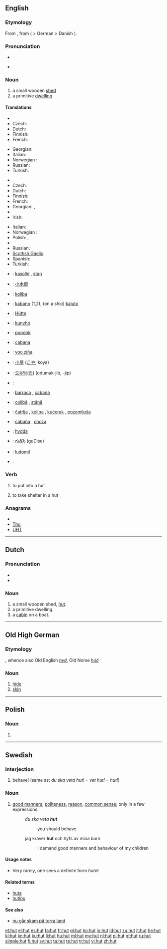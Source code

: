 {{also|Hut|hűt}}
==English==

===Etymology===
From {{etyl|fr}} {{term|hutte||cottage|lang=fr}}, from {{etyl|gmh}} {{term|hütte|lang=gmh}} ( > German {{term|Hütte|lang=de}} > Danish {{term|hytte|lang=da}}).

===Pronunciation===
* {{IPA|/hʌt/}}
* {{audio|en-us-hut.ogg|Audio (US)}}
*: {{rhymes|ʌt}}

===Noun===
{{en-noun}}

# a small wooden [[shed]]
# a primitive [[dwelling]]

====Translations====
{{trans-top|small wooden shed}}
* {{trreq|Armenian}}
* Czech: {{t-|cs|kůlna|f}}
* Dutch: {{t+|nl|hut|f}}
* Finnish: {{t-|fi|vaja}}
* French: {{t+|fr|hutte|f}}
{{trans-mid}}
* Georgian: {{t|ka|ქოხი|tr=k'oxi|sc=Geor}}
* Italian: {{t+|it|capanna|f}}
* Norwegian : {{t+|no|hytte}}
* Russian: {{t+|ru|хижина|f|tr=xížina}}
* Turkish: {{t+|tr|kulübe}}
{{trans-bottom}}

{{trans-top|primitive dwelling}}
* {{trreq|Armenian}}
* Czech: {{t-|cs|chata}}
* Dutch: {{t+|nl|hut|f}}
* Finnish: {{t+|fi|maja}}
* French: {{t+|fr|hutte|f}}
* Georgian: {{t|ka|ქოხი|tr=k'oxi|sc=Geor}}, {{t|ka|ფაცხა|tr=p'ac'xa|sc=Geor}}
* {{trreq|Greek}}
* Irish: {{t-|ga|both|f|xs=Irish}}
{{trans-mid}}
* Italian: {{t+|it|capanna|f}}
* Norwegian : {{t+|no|hytte}}
* Polish: {{t+|pl|chata|f}}, {{t+|pl|szałas|m}}
* {{trreq|Romanian}}
* Russian: {{t+|ru|хижина|f|tr=xížina}}
* [[Scottish Gaelic]]: {{t-|gd|bothan|m|xs=Scottish Gaelic}}
* Spanish: {{t+|es|choza|f}}
* Turkish: {{t+|tr|kulübe}}
{{trans-bottom}}

{{checktrans-top}}
* {{ttbc|sq}}: [[kasolle]] {{f}}, [[stan]] {{m}}
* {{ttbc|zh}}: [[小木房]]
* {{ttbc|hr}}: [[koliba]] {{f}}
* {{ttbc|eo}}: [[kabano]] (1,2), (on a ship) [[kajuto]]
* {{ttbc|de}}: [[Hütte]] {{f}}
* {{ttbc|Hungarian}}: [[kunyhó]]
* {{ttbc|id}}: [[pondok]]
* {{ttbc|ia}}: [[cabana]]
* {{ttbc|Isthmus Zapotec}}: [[yoo ziña]]
* {{ttbc|ja}}: [[小屋]] ([[こや]], koya)
{{trans-mid}}
* {{ttbc|ko}}: [[오두막]]([[집]]) (odumak-jib, -jip)
* {{ttbc|ku}}: {{ku-Arab|[[کووخ]]}}
* {{ttbc|pt}}: [[barraca]] {{f}}, [[cabana]] {{f}}
* {{ttbc|ro}}: [[colibă]] {{f}}, [[stână]] {{f}}
* {{ttbc|sr}}: [[čatrlja]] {{f}}, [[koliba]] {{f}}, [[kućerak]] {{m}}, [[pozemljuša]] {{f}}
* {{ttbc|es}}: [[cabaña]] {{f}}, [[choza]] {{f}}
* {{ttbc|sv}}: [[hydda]] {{c}}
* {{ttbc|te}}: [[గుడిసె]] (guDise)
* {{ttbc|vo}}: [[ludomil]]
* {{subst:ewt}}: {{tø|ewt|hurt}}
{{trans-bottom}}

===Verb===
{{en-verb|hut|t|ed}}

# {{rare|archaic|transitive}} to put into a hut
# {{rare|archaic|intransitive}} to take shelter in a hut

===Anagrams===
* {{alphagram|htu}}
* [[Thu#English|Thu]]
* [[UHT#English|UHT]]

----

==Dutch==

===Pronunciation===
* {{IPA|/ɦʏt/|lang=nl}}
* {{audio|Nl-hut.ogg|audio}}

===Noun===
{{nl-noun|g1=f|g2=m|hutten|hutje}}

# a small wooden shed, [[#English|hut]].
# a primitive dwelling.
# a [[cabin]] on a boat.

----

==Old High German==

===Etymology===
{{proto|Germanic|hudhiz|lang=goh}}, whence also Old English ''[[hyd]]'', Old Norse ''[[húð]]''

===Noun===
{{goh-noun|g=f|head=hūt}}

# [[hide]]
# [[skin]]

----

==Polish==

===Noun===
{{infl|pl|noun form|g=f}}

# {{inflection of|lang=pl|huta||gen|p}}

----

==Swedish==

===Interjection===
{{infl|sv|interjection}}

# behave! (same as: ''du ska veta hut! = vet hut! = hut!'')

===Noun===
{{infl|sv|noun|g=n}}

# [[good manners]], [[politeness]], [[reason]], [[common sense]]; only in a few expressions:
#: ''du ska veta '''hut'''''
#:: you should behave
#: jag kräver '''hut''' och hyfs av mina barn
#:: I demand good manners and behaviour of my children

====Usage notes====
* Very rarely, one sees a definite form ''hutet''

====Related terms====
* [[huta]]
* [[hutlös]]

====See also====
* [[nu går skam på torra land]]

[[et:hut]]
[[el:hut]]
[[es:hut]]
[[fa:hut]]
[[fr:hut]]
[[gl:hut]]
[[ko:hut]]
[[io:hut]]
[[id:hut]]
[[zu:hut]]
[[it:hut]]
[[he:hut]]
[[kl:hut]]
[[kn:hut]]
[[ku:hut]]
[[li:hut]]
[[hu:hut]]
[[ml:hut]]
[[my:hut]]
[[nl:hut]]
[[pl:hut]]
[[pt:hut]]
[[ru:hut]]
[[simple:hut]]
[[fi:hut]]
[[sv:hut]]
[[ta:hut]]
[[te:hut]]
[[tr:hut]]
[[vi:hut]]
[[zh:hut]]